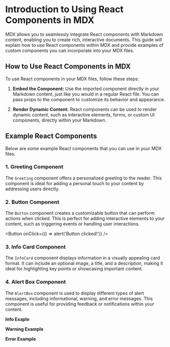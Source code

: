 # Introduction to Using React Components in MDX

MDX allows you to seamlessly integrate React components with Markdown content, enabling you to create rich, interactive documents. This guide will explain how to use React components within MDX and provide examples of custom components you can incorporate into your MDX files.

## How to Use React Components in MDX

To use React components in your MDX files, follow these steps:

1. **Embed the Component:**
   Use the imported component directly in your Markdown content, just like you would in a regular React file. You can pass props to the component to customize its behavior and appearance.

2. **Render Dynamic Content:**
   React components can be used to render dynamic content, such as interactive elements, forms, or custom UI components, directly within your Markdown.

## Example React Components

Below are some example React components that you can use in your MDX files.


### 1. **Greeting Component**

The `Greeting` component offers a personalized greeting to the reader. This component is ideal for adding a personal touch to your content by addressing users directly.

<Greeting name="Edin Abdiu"/>

### 2. **Button Component**

The `Button` component creates a customizable button that can perform actions when clicked. This is perfect for adding interactive elements to your content, such as triggering events or handling user interactions.

<Button onClick={() => alert('Button clicked!')} />

### 3. **Info Card Component**

The `InfoCard` component displays information in a visually appealing card format. It can include an optional image, a title, and a description, making it ideal for highlighting key points or showcasing important content.


<InfoCard 
  title="Learn MDX" 
  content="MDX allows you to combine Markdown with React components, providing a powerful way to create interactive documents." 
  imageUrl="https://pbs.twimg.com/profile_images/1172176255761825793/eeqDiY-x_400x400.jpg"
/>

### 4. **Alert Box Component**

The `AlertBox` component is used to display different types of alert messages, including informational, warning, and error messages. This component is useful for providing feedback or notifications within your content.

**Info Exaple**

<AlertBox 
  message="This is an info alert box." 
  type="info"
/>

**Warning Example**

<AlertBox 
  message="This is a warning alert box." 
  type="warning"
/>

**Error Example**

<AlertBox 
  message="This is an error alert box." 
  type="error"
/>